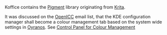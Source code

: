 Koffice contains the [http://wiki.koffice.org/index.php?title=Pigment Pigment] library originating from [[Krita]].

It was discussed on the [[OpenICC]] email list, that the KDE configuration manager shall become a colour management tab based on the system wide settings in [[Oyranos]]. See [http://www.freedesktop.org/wiki/OpenIccForGoogleSoC2007#head-98b54ec09dfb3d4545661e5964e9ccb9fbf8d11a Control Panel for Colour Management]